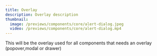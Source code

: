 ---
title: Overlay
description: Overlay description
thumbnail:
  image: /previews/components/core/alert-dialog.jpeg
  video: /previews/components/core/alert-dialog.mp4
---

This will be the overlay used for all components that needs an overlay (popover,modal or drawer)